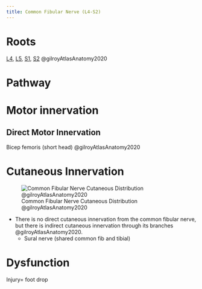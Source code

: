 ```yaml
---
title: Common Fibular Nerve (L4-S2)
---
```



# Roots

[L4]({{< var ref-nerve-root.l4 >}}), [L5]({{< var ref-nerve-root.l5 >}}), [S1]({{< var ref-nerve-root.s1 >}}), [S2]({{< var ref-nerve-root.s2 >}}) @gilroyAtlasAnatomy2020 


# Pathway

# Motor innervation

## Direct Motor Innervation

Bicep femoris (short head) @gilroyAtlasAnatomy2020

# Cutaneous Innervation

![Common Fibular Nerve Cutaneous Distribution @gilroyAtlasAnatomy2020](/The Archive/Anatomy/Nerves/Lumbosacral Plexus/Sacral Plexus/images/Gilroyatlas fig34.22 common fibular nerve cutaneous distribution.png)

- There is no direct cutaneous innervation from the common fibular nerve, but there is indirect cutaneous innervation through its branches @gilroyAtlasAnatomy2020. 
    - Sural nerve (shared common fib and tibial)


# Dysfunction
 
Injury= foot drop 
